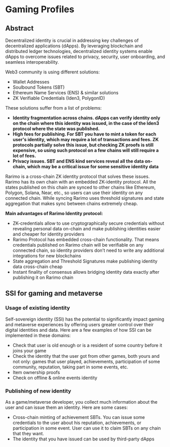 # Gaming Profiles

## Abstract

Decentralized identity is crucial in addressing key challenges of decentralized applications (dApps). By leveraging blockchain and distributed ledger technologies, decentralized identity systems enable dApps to overcome issues related to privacy, security, user onboarding, and seamless interoperability.

Web3 community is using different solutions:

- Wallet Addresses
- Soulbound Tokens (SBT)
- Ethereum Name Services (ENS) & similar solutions
- ZK Verifiable Credentials (Iden3, PolygonID)

These solutions suffer from a list of problems:

- **Identity fragmentation across chains. dApps can verify identity only on the chain where this identity was issued, in the case of the Iden3 protocol where the state was published.**
- **High fees for publishing. For SBT you have to mint a token for each user's identity, which may require a lot of transactions and fees. ZK protocols partially solve this issue, but checking ZK proofs is still expensive, so using such protocol on a few chains will still require a lot of fees.**
- **Privacy issues. SBT and ENS kind services reveal all the data on-chain, which may be a critical issue for some sensitive identity data**

Rarimo is a cross-chain ZK identity protocol that solves these issues. Rarimo has its own chain with an embedded ZK-identity protocol. All the states published on this chain are synced to other chains like Ethereum, Polygon, Solana, Near, etc., so users can use their identity on any connected chain. While syncing Rarimo uses threshold signatures and state aggregation that makes sync between chains extremely cheap.

**Main advantages of Rarimo Identity protocol:**

- ZK-credentials allow to use cryptographically secure credentials without revealing personal data on-chain and make publishing identities easier and cheaper for identity providers
- Rarimo Protocol has embedded cross-chain functionality. That means credentials published on Rarimo chain will be verifiable on any connected chain, so identity providers don’t need to write any additional integrations for new blockchains
- State aggregation and Threshold Signatures make publishing identity data cross-chain cheap
- Instant finality of consensus allows bridging identity data exactly after publishing it on Rarimo chain

## SSI for gaming and metaverse

### Usage of existing identity

Self-sovereign identity (SSI) has the potential to significantly impact gaming and metaverse experiences by offering users greater control over their digital identities and data. Here are a few examples of how SSI can be implemented in these domains:

- Check that user is old enough or is a resident of some country before it joins your game
- Check the identity that the user got from other games, both yours and not only: games that user played, achievements, participation of some community, reputation, taking part in some events, etc.
- Item ownership proofs
- Check on offline & online events identity

### Publishing of new identity

As a game/metaverse developer, you collect much information about the user and can issue them an identity. Here are some cases:

- Cross-chain minting of achievement SBTs. You can issue some credentials to the user about his reputation, achievements, or participation in some event. User can use it to claim SBTs on any chain that they want.
- The identity that you have issued can be used by third-party dApps